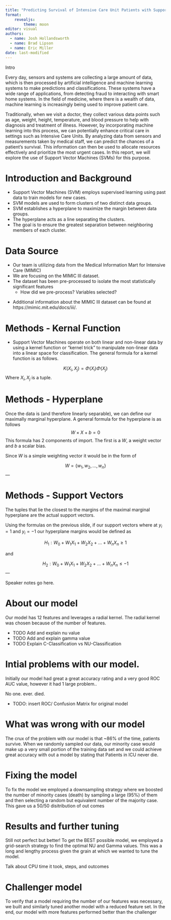 ```yaml
---
title: "Predicting Survival of Intensive Care Unit Patients with Support Vector Machines"
format: 
    revealjs:
        theme: moon
editor: visual
authors: 
  - name: Josh Hollandsworth
  - name: Brad Lipson
  - name: Eric Miller
date: last-modified
---
```



::: notes

Intro

Every day, sensors and systems are collecting a large amount of data, which is then processed by artificial intelligence and machine learning systems to make predictions and classifications. These systems have a wide range of applications, from detecting fraud to interacting with smart home systems. In the field of medicine, where there is a wealth of data, machine learning is increasingly being used to improve patient care.

Traditionally, when we visit a doctor, they collect various data points such as age, weight, height, temperature, and blood pressure to help with diagnosis and treatment of illness. However, by incorporating machine learning into this process, we can potentially enhance critical care in settings such as Intensive Care Units. By analyzing data from sensors and measurements taken by medical staff, we can predict the chances of a patient's survival. This information can then be used to allocate resources effectively and prioritize the most urgent cases. In this report, we will explore the use of Support Vector Machines (SVMs) for this purpose. 

:::




# Introduction and Background

- Support Vector Machines (SVM) employs supervised learning using past data to train models for     new cases.
- SVM models are used to form clusters of two distinct data groups.
- SVM establishes a hyperplane to maximize the margin between data groups.
- The hyperplane acts as a line separating the clusters.
- The goal is to ensure the greatest separation between neighboring members of each cluster.

# Data Source

- Our team is utilizing data from the Medical Information Mart for Intensive Care (MIMIC)
- We are focusing on the MIMIC III dataset.
- The dataset has been pre-processed to isolate the most statistically significant features
  - How did we pre-process? Variables selected? 

  
::: notes
- Additional information about the MIMIC III dataset can be found at https://mimic.mit.edu/docs/iii/.
:::

#  Methods - Kernal Function 

- Support Vector Machines operate on both linear and non-linear data by using a kernel function or "kernel trick" to manipulate non-linear data into a linear space for classification. The general formula for a kernel function is as follows.

$$
K(X_i, X_j) = \Phi(X_i)\Phi(X_j)  
$$
Where $X_i, X_j$ is a tuple.

# Methods - Hyperplane

Once the data is (and therefore linearly separable), we can define our maximally marginal hyperplane. A general formula for the hyperplane is as follows
$$
W \times X + b = 0
$$
This formula has 2 components of import. The first is a $W$, a weight vector and $b$ a scalar bias.

Since $W$ is a simple weighting vector it would be in the form of 

$$
W = \{w_1, w_2, \dots, w_n \}
$$---

# Methods - Support Vectors

The tuples that lie the closest to the margins of the maximal marginal hyperplane are the actual support vectors.

Using the formulas on the previous slide, if our support vectors where at $y_i = 1$ and $y_i = -1$ our hyperplane margins would be defined as 

$$
H_1: W_0 + W_{1}X_{1} + W_{2}X_{2} + \dots + W_{n}X_{n} \ge 1
$$

and 

$$
H_2: W_0 + W_{1}X_{1} + W_{2}X_{2} + \dots + W_{n}X_{n} \le -1
$$---

::: notes
Speaker notes go here.
:::

# About our model

Our model has 12 features and leverages a radial kernel. The radial kernel was chosen because of the number of features.

-   TODO Add and explain nu value
-   TODO Add and explain gamma value
-   TODO Explain C-Classification vs NU-Classification

# Intial problems with our model.

Initially our model had great a great accuracy rating and a very good ROC AUC value, however it had 1 large problem..

No one. ever. died.

-   TODO: insert ROC/ Confusion Matrix for original model

::: notes
:::

# What was wrong with our model

The crux of the problem with our model is that \~86% of the time, patients survive. When we randomly sampled our data, our minority case would make up a very small portion of the training data set and we could achieve great accuracy with out a model by stating that Patients in ICU never die.

# Fixing the model

To fix the model we employed a downsampling strategy where we boosted the number of minority cases (death) by sampling a large (95%) of them and then selecting a random but equivalent number of the majority case. This gave us a 50/50 disitribution of out comes

# Results and further tuning

Still not perfect but better! To get the BEST possible model, we employed a grid-search strategy to find the optimal NU and Gamma values. This was a long and lengthy process given the grain at which we wanted to tune the model.

::: notes
Talk about CPU time it took, steps, and outcomes
:::

# Challenger model

To verify that a model requiring the number of our features was necessary, we built and similarly tuned another model with a reduced feature set. In the end, our model with more features performed better than the challenger
